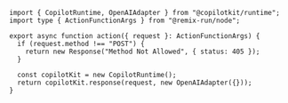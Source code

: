 
```tsx 
import { CopilotRuntime, OpenAIAdapter } from "@copilotkit/runtime";
import type { ActionFunctionArgs } from "@remix-run/node";

export async function action({ request }: ActionFunctionArgs) {
  if (request.method !== "POST") {
    return new Response("Method Not Allowed", { status: 405 });
  }

  const copilotKit = new CopilotRuntime();
  return copilotKit.response(request, new OpenAIAdapter({}));
}
```
      